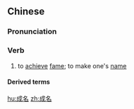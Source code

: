 ==Chinese==
{{zh-forms}}

===Pronunciation===
{{zh-pron
|m=chéngmíng
|c=sing4 ming4
|mn=sêng-miâ
|cat=v
}}

===Verb===
{{zh-verb}}

# to [[achieve]] [[fame]]; to make one's [[name]]

====Derived terms====
{{zh-der|一夜成名|一舉成名}}

[[hu:成名]]
[[zh:成名]]